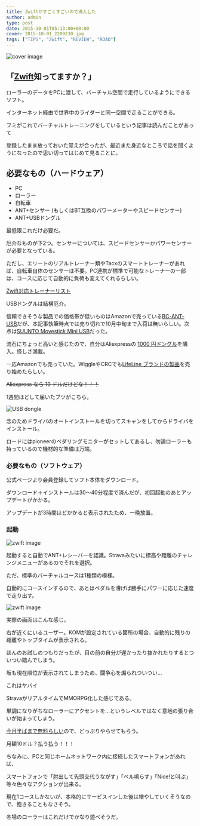 ---
title: Zwiftがすごくすごいので導入した
author: admin
type: post
date: 2015-10-01T05:13:00+00:00
cover: 2015-10-01_2209230.jpg
tags: ["TIPS", "Zwift", "REVIEW", "ROAD"]
---

![cover image](./2015-10-01_2209230.jpg)

## 「[Zwift][1]知ってますか？」

ローラーのデータをPCに渡して、バーチャル空間で走行しているようにできるソフト。

インターネット経由で世界中のライダーと同一空間で走ることができる。

フミがこれでバーチャルトレーニングをしているという記事は読んだことがあって

登録したまま放っておいた覚えが合ったが、最近また身近なところで話を聞くようになったので思い切ってはじめて見ることに。

## 必要なもの（ハードウェア）

- PC
- ローラー
- 自転車
- ANT+センサー (もしくはBT互換のパワーメーターやスピードセンサー)
- ANT+USBドングル

最低限これだけ必要だ。

厄介なものが下2つ。センサーについては、スピードセンサーかパワーセンサーが必要となっている。

ただし、エリートのリアルトレーナー類やTacxのスマートトレーナーがあれば、自転車自体のセンサーは不要。PC連携が標準で可能なトレーナーの一部は、コースに応じて自動的に負荷も変えてくれるらしい。

[Zwift対応トレーナーリスト](https://support.zwift.com/)

USBドングルは結構厄介。

信頼できそうな製品での価格帯が低いものはAmazonで売っている[BC-ANT-USB][2]だが、本記事執筆時点では売り切れで10月中旬まで入荷は無いらしい。次点は[SUUNTO Movestick Mini USB][3]だった。

流石にちょっと高いと感じたので、自分はAliexpressの [1000 円ドングル](https://s.click.aliexpress.com/e/_AZTfHq)を購入。怪しさ満載。

一応Amazonでも売っていた。WiggleやCRCでも[LifeLine ブランドの製品](https://www.wiggle.jp/lifeline-ant-usb-%E3%82%B9%E3%83%86%E3%82%A3%E3%83%83%E3%82%AF)を売り始めたらしい。

~~Aliexpress なら 10 ドルだけどな！！！~~

<LinkBox isAmazonLink url="https://www.amazon.co.jp/dp/B0874R1DDY/" />

1週間ほどして届いたブツがこちら。

![USB dongle](./DSC_6558.jpg)

念のためドライバのオートインストールを切ってスキャンをしてからドライバをインストール。

ロードにはpioneerのペダリングモニターがセットしてあるし、勿論ローラーも持っているので機材的な準備は万端。

### 必要なもの（ソフトウェア）

公式ページより会員登録してソフト本体をダウンロード。

ダウンロード＋インストールは30〜40分程度で済んだが、初回起動のあとアップデートがかかる。

アップデートが3時間ほどかかると表示されたため、一晩放置。

### 起動

![zwift image](./DSC_6560.jpg)

起動すると自動でANT+レシーバーを認識。Stravaみたいに標高や距離のチャレンジメニューがあるのでそれを選択。

ただ、標準のバーチャルコースは1種類の模様。

自動的にコースインするので、あとはペダルを漕げば勝手にパワーに応じた速度で走り出す。

![zwift image](./2015-10-01_2209230.jpg)

実際の画面はこんな感じ。

右が近くにいるユーザー。KOMが設定されている箇所の場合、自動的に残りの距離やトップタイムが表示される。

ほんのお試しのつもりだったが、目の前の自分が遅かったり抜かれたりするとついつい踏んでしまう。

坂も現在順位が表示されてしまうため、闘争心を煽られついつい…

これはヤバイ

StravaがリアルタイムでMMORPG化した感じである。

単調になりがちなローラーにアクセントを…というレベルではなく意地の張り合いが始まってしまう。

[今月半ばまで無料らしい][4]ので、どっぷりやらせてもらう。

月額10ドル？払う払う！！！

ちなみに、PCと同じホームネットワーク内に接続したスマートフォンがあれば、

スマートフォンで「肘出して先頭交代うながす」「ベル鳴らす」「Nice!と叫ぶ」等々色々なアクションが出来る。

現在1コースしかないが、本格的にサービスインした後は増やしていくそうなので、飽きることもなさそう。

冬場のローラーはこれだけでかなり遊べそうだ。

<LinkBox isAmazonLink url="https://www.amazon.co.jp/dp/B00CM381SQ/" />

[1]: http://www.zwift.com/
[2]: http://www.amazon.co.jp/gp/product/B008368QN6/ref=as_li_ss_tl?ie=UTF8&camp=247&creative=7399&creativeASIN=B008368QN6&linkCode=as2&tag=gensobunya-22
[3]: http://www.amazon.co.jp/gp/product/B0050GL5GM/ref=as_li_ss_tl?ie=UTF8&camp=247&creative=7399&creativeASIN=B0050GL5GM&linkCode=as2&tag=gensobunya-22
[4]: http://cyclist.sanspo.com/205583
